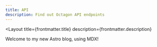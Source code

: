 ```yaml
---
title: API
description: Find out Octagon API endpoints
---
```



<Layout
  title={frontmatter.title}
  description={frontmatter.description}
>

Welcome to my new Astro blog, using MDX!

</Layout>
